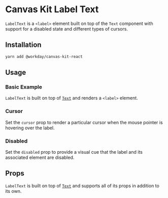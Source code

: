 


<Meta title="Components/Text/Label Text/React" />

# Canvas Kit Label Text

`LabelText` is a `<label>` element built on top of the `Text` component with support for a disabled
state and different types of cursors.

## Installation

```sh
yarn add @workday/canvas-kit-react
```

## Usage

### Basic Example

`LabelText` is built on top of [`Text`](/components/text/text) and renders a `<label>` element.

<ExampleCodeBlock code={Basic} />

### Cursor

Set the `cursor` prop to render a particular cursor when the mouse pointer is hovering over the
label.

<ExampleCodeBlock code={Cursor} />

### Disabled

Set the `disabled` prop to provide a visual cue that the label and its associated element are
disabled.

<ExampleCodeBlock code={Disabled} />

## Props

`LabelText` is built on top of [`Text`](/components/text/text) and supports all of its props in
addition to its own.

<ArgsTable of={LabelComponent} />
